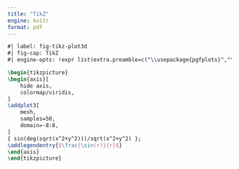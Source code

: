 ```yaml
---
title: "TikZ"
engine: knitr
format: pdf
---
```


```tikz
#| label: fig-tikz-plot3d
#| fig-cap: TikZ
#| engine-opts: !expr list(extra.preamble=c("\\usepackage{pgfplots}","\\pgfplotsset{width=7cm,compat=1.17}"))

\begin{tikzpicture}
\begin{axis}[
    hide axis,
    colormap/viridis,
]
\addplot3[
    mesh,
    samples=50,
    domain=-8:8,
]
{ sin(deg(sqrt(x^2+y^2)))/sqrt(x^2+y^2) };
\addlegendentry{$\frac{\sin(r)}{r}$}
\end{axis}
\end{tikzpicture}
```
